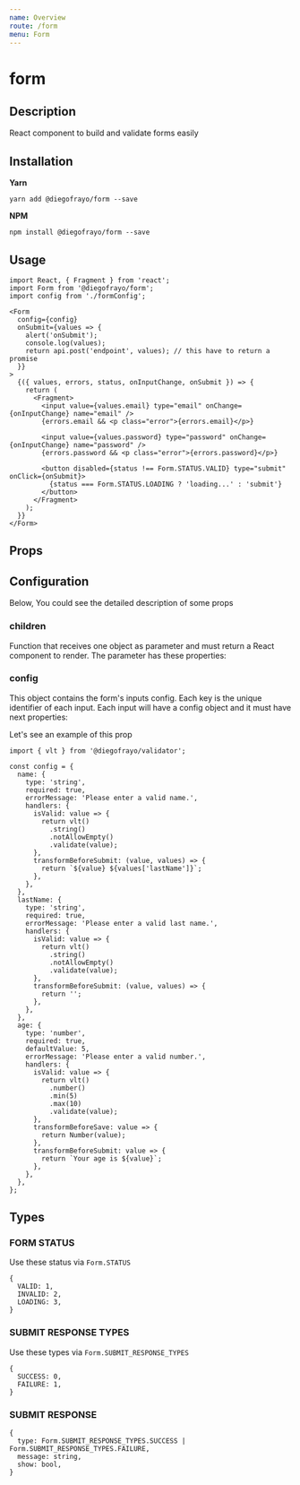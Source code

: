 ```yaml
---
name: Overview
route: /form
menu: Form
---
```





# form

## Description

React component to build and validate forms easily



## Installation

**Yarn**
```
yarn add @diegofrayo/form --save
```

**NPM**
```
npm install @diegofrayo/form --save
```



## Usage

```
import React, { Fragment } from 'react';
import Form from '@diegofrayo/form';
import config from './formConfig';

<Form
  config={config}
  onSubmit={values => {
    alert('onSubmit');
    console.log(values);
    return api.post('endpoint', values); // this have to return a promise
  }}
>
  {({ values, errors, status, onInputChange, onSubmit }) => {
    return (
      <Fragment>
        <input value={values.email} type="email" onChange={onInputChange} name="email" />
        {errors.email && <p class="error">{errors.email}</p>}

        <input value={values.password} type="password" onChange={onInputChange} name="password" />
        {errors.password && <p class="error">{errors.password}</p>}

        <button disabled={status !== Form.STATUS.VALID} type="submit" onClick={onSubmit}>
          {status === Form.STATUS.LOADING ? 'loading...' : 'submit'}
        </button>
      </Fragment>
    );
  }}
</Form>
```



## Props

<PropsTable component={Form} propsDescription={propsDescription} />



## Configuration

Below, You could see the detailed description of some props



### children

Function that receives one object as parameter and must return a React component to render. The parameter has these properties:

<Markdown md={MD.children} />


### config

This object contains the form's inputs config. Each key is the unique identifier of each input. Each input will have a config object and it must have next properties:

<Markdown md={MD.config} />

Let's see an example of this prop

```
import { vlt } from '@diegofrayo/validator';

const config = {
  name: {
    type: 'string',
    required: true,
    errorMessage: 'Please enter a valid name.',
    handlers: {
      isValid: value => {
        return vlt()
          .string()
          .notAllowEmpty()
          .validate(value);
      },
      transformBeforeSubmit: (value, values) => {
        return `${value} ${values['lastName']}`;
      },
    },
  },
  lastName: {
    type: 'string',
    required: true,
    errorMessage: 'Please enter a valid last name.',
    handlers: {
      isValid: value => {
        return vlt()
          .string()
          .notAllowEmpty()
          .validate(value);
      },
      transformBeforeSubmit: (value, values) => {
        return '';
      },
    },
  },
  age: {
    type: 'number',
    required: true,
    defaultValue: 5,
    errorMessage: 'Please enter a valid number.',
    handlers: {
      isValid: value => {
        return vlt()
          .number()
          .min(5)
          .max(10)
          .validate(value);
      },
      transformBeforeSave: value => {
        return Number(value);
      },
      transformBeforeSubmit: value => {
        return `Your age is ${value}`;
      },
    },
  },
};
```



## Types

### FORM STATUS

Use these status via `Form.STATUS`

```
{
  VALID: 1,
  INVALID: 2,
  LOADING: 3,
}
```


### SUBMIT RESPONSE TYPES

Use these types via `Form.SUBMIT_RESPONSE_TYPES`

```
{
  SUCCESS: 0,
  FAILURE: 1,
}
```


### SUBMIT RESPONSE

```
{
  type: Form.SUBMIT_RESPONSE_TYPES.SUCCESS | Form.SUBMIT_RESPONSE_TYPES.FAILURE,
  message: string,
  show: bool,
}
```
